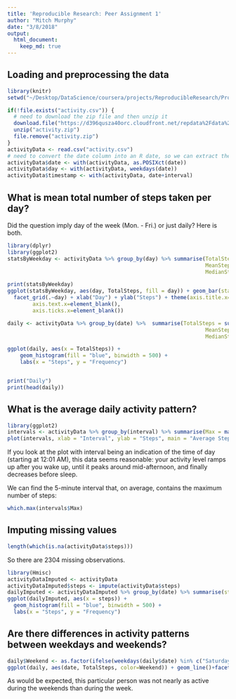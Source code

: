 ```yaml
---
title: 'Reproducible Research: Peer Assignment 1'
author: "Mitch Murphy"
date: "3/8/2018"
output: 
  html_document:
    keep_md: true
---
```


## Loading and preprocessing the data
```r
library(knitr)
setwd("~/Desktop/DataScience/coursera/projects/ReproducibleResearch/Project1/")

if(!file.exists("activity.csv")) {
  # need to download the zip file and then unzip it
  download.file("https://d396qusza40orc.cloudfront.net/repdata%2Fdata%2Factivity.zip", destfile = "activity.zip")
  unzip("activity.zip")
  file.remove("activity.zip")
}
activityData <- read.csv("activity.csv")
# need to convert the date column into an R date, so we can extract the day of week from it.
activityData$date <- with(activityData, as.POSIXct(date))
activityData$day <- with(activityData, weekdays(date))
activityData$timestamp <- with(activityData, date+interval)
```


## What is mean total number of steps taken per day?

Did the question imply day of the week (Mon. - Fri.) or just daily? Here is both. 
```r
library(dplyr)
library(ggplot2)
statsByWeekday <- activityData %>% group_by(day) %>% summarise(TotalSteps = sum(steps, na.rm = T), 
                                                               MeanSteps = mean(steps, na.rm = T), 
                                                               MedianSteps = median(steps, na.rm = T))

print(statsByWeekday)
ggplot(statsByWeekday, aes(day, TotalSteps, fill = day)) + geom_bar(stat = "identity", show.legend = F) +
  facet_grid(.~day) + xlab("Day") + ylab("Steps") + theme(axis.title.x=element_blank(),
        axis.text.x=element_blank(),
        axis.ticks.x=element_blank())

daily <- activityData %>% group_by(date) %>%  summarise(TotalSteps = sum(steps, na.rm = T), 
                                                               MeanSteps = mean(steps, na.rm = T), 
                                                               MedianSteps = median(steps, na.rm = T))

ggplot(daily, aes(x = TotalSteps)) +
    geom_histogram(fill = "blue", binwidth = 500) +
    labs(x = "Steps", y = "Frequency")


print("Daily")
print(head(daily))


```

## What is the average daily activity pattern?
```r
library(ggplot2)
intervals <- activityData %>% group_by(interval) %>% summarise(Max = max(steps, na.rm = T))
plot(intervals, xlab = "Interval", ylab = "Steps", main = "Average Steps Per Time Interval")
```

If you look at the plot with interval being an indication of the time of day (starting at 12:01 AM), 
this data seems reasonable: your activity level ramps up after you wake up, until it peaks around mid-afternoon, 
and finally decreases before sleep. 

We can find the 5-minute interval that, on average, contains the maximum number of steps:
```r
which.max(intervals$Max)
```


## Imputing missing values

```r
length(which(is.na(activityData$steps)))
```

So there are 2304 missing observations. 

```r
library(Hmisc)
activityDataImputed <- activityData
activityDataImputed$steps <- impute(activityData$steps)
dailyImputed <- activityDataImputed %>% group_by(date) %>% summarise(steps = sum(steps, na.rm = T))
ggplot(dailyImputed, aes(x = steps)) +
  geom_histogram(fill = "blue", binwidth = 500) +
  labs(x = "Steps", y = "Frequency")
```


## Are there differences in activity patterns between weekdays and weekends?
```r
daily$Weekend <- as.factor(ifelse(weekdays(daily$date) %in% c("Saturday", "Sunday"), TRUE, FALSE))
ggplot(daily, aes(date, TotalSteps, color=Weekend)) + geom_line()+facet_wrap(~Weekend)+labs(title = "Total Steps: Weekend vs. Weekday", x = "Interval", y = "No. of Steps")
```

As would be expected, this particular person was not nearly as active during the weekends than during the week.